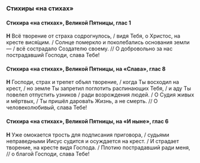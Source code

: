 ### Стихиры «на стихах»

#### Стихира «на стихах», Великой Пятницы, глас 1

**Н** Всё творение от страха содрогнулось, / видя Тебя, о Христос, на кресте вися́щим. / Солнце померкло и поколебались основания земли — / всё сострадало Создателю своему. // О добровольно за нас пострадавший Господи, слава Тебе!

#### Стихира «на стихах», Великой Пятницы, на «Слава», глас 8

**Н** Господи, страх и трепет объял творение, / когда Ты восходил на крест, / но земле Ты запретил поглотить распинающих Тебя, / и аду Ты повелел отпустить узников / ради возрождения людей. / О Судия живых и мёртвых, / Ты пришёл дарова́ть Жизнь, а не смерть. // О человеколюбивый, слава Тебе!

#### Стихира «на стихах», Великой Пятницы, на «И ныне», глас 6

**Н** Уже омокается трость для подписания приговора, / судьями неправедными Иисус судится и осуждается на крест. / И страдает творение, на кресте видя Господа. / Плотию пострадавший ради меня, // о благой Господи, слава Тебе!
